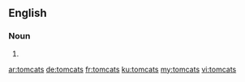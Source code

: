 ==English==

===Noun===
{{head|en|plural}}

# {{plural of|tomcat|lang=en}}

[[ar:tomcats]]
[[de:tomcats]]
[[fr:tomcats]]
[[ku:tomcats]]
[[my:tomcats]]
[[vi:tomcats]]